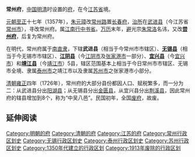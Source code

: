 '''常州府'''，[[中国|中国]][[明朝|明]][[清朝|清]]时设置的[[府_(行政区划)|府]]，在今[[江苏省|江苏省]]境。

[[元朝|元朝]][[至正|至正]]十七年（1357年），[[朱元璋|朱元璋]]改[[常州路|常州路]]置[[长春府|长春府]]，[[治所|治所]]在[[武进县|武进县]]（今江苏省[[常州市|常州市]]），寻改常州府。属[[江南行中书省|江南行中书省]]。[[万历|万历]]末年，[[避讳|避]]光宗[[朱常洛|朱常洛]]名讳，又改'''[[尝州府|尝州府]]'''，后复为常州府。

在明代，常州府属于[[南直隶|南直隶]]，下辖'''武进县'''（相当于今常州市市辖区）、'''[[无锡县|无锡县]]'''（相当于今无锡市市辖区）、'''[[江阴县|江阴县]]'''（今[[江阴市|江阴市]]及[[张家港市|张家港市]]一部分）、'''[[宜兴县|宜兴县]]'''（今[[宜兴市|宜兴市]]）和'''[[靖江县|靖江县]]'''（今[[靖江市|靖江市]]）5县，辖区范围基本上相当于今日常州市市辖区、无锡市全境、隶属[[泰州市|泰州市]]之靖江市以及隶属[[苏州市|苏州市]]之张家港市小部分。

[[清朝|清朝]][[雍正|雍正]]四年（1726年），常州府的大部分县份都因人口、赋税繁多，而一分为二：从武进县分出[[阳湖县|阳湖县]]；从无锡县分出[[金匮县|金匮县]]，从宜兴县分出[[荆溪县|荆溪县]]，因此常州府的辖县增加到8个，称为“中吴八邑”。民国初年，全国[[废府州厅改县|废府]]，故废。

== 延伸阅读 ==
{{Wikisource further reading}}

{{明朝行政区划|nocat}}
{{清朝江蘇省行政區劃|nocat}}
{{江苏省历史二级政区|nocat}}
{{DEFAULTSORT:C}}
[[Category:明朝的府|Category:明朝的府]]
[[Category:清朝的府|Category:清朝的府]]
[[Category:江苏的府|Category:江苏的府]]
[[Category:常州行政区划史|Category:常州行政区划史]]
[[Category:无锡行政区划史|Category:无锡行政区划史]]
[[Category:泰州行政区划史|Category:泰州行政区划史]]
[[Category:苏州行政区划史|Category:苏州行政区划史]]
[[Category:1350年代建立的行政区划|Category:1350年代建立的行政区划]]
[[Category:1913年废除的行政区划|Category:1913年废除的行政区划]]
